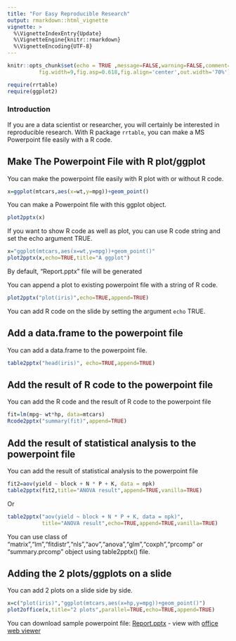 ```yaml
---
title: "For Easy Reproducible Research"
output: rmarkdown::html_vignette
vignette: >
  %\VignetteIndexEntry{Update}
  %\VignetteEngine{knitr::rmarkdown}
  %\VignetteEncoding{UTF-8}
---
```


```r
knitr::opts_chunk$set(echo = TRUE ,message=FALSE,warning=FALSE,comment=NA,eval=FALSE,
          fig.width=9,fig.asp=0.618,fig.align='center',out.width='70%')
```

```r
require(rrtable)
require(ggplot2)
```

### Introduction 

If you are a data scientist or researcher, you will certainly be interested in reproducible research. With R package `rrtable`, you can make a MS Powerpoint file easily with a R code.

## Make The Powerpoint File with R plot/ggplot

You can make the powerpoint file easily with R plot with or without R code.

```r
x=ggplot(mtcars,aes(x=wt,y=mpg))+geom_point()
```

You can make a Powerpoint file with this ggplot object.

```r
plot2pptx(x)
```

If you want to show R code as well as plot, you can use R code string and set the echo argument TRUE.

```r
x="ggplot(mtcars,aes(x=wt,y=mpg))+geom_point()"
plot2pptx(x,echo=TRUE,title="A ggplot")
```

By default, "Report.pptx" file will be generated

You can append a plot to existing powerpoint file with a string of R code.

```r
plot2pptx("plot(iris)",echo=TRUE,append=TRUE)
```

You can add R code on the slide by setting the argument `echo` TRUE.

## Add a data.frame to the powerpoint file

You can add a data.frame to the powerpoint file.

```r
table2pptx("head(iris)", echo=TRUE,append=TRUE)
```

## Add the result of R code to the powerpoint file

You can add the R code and the result of R code to the powerpoint file

```r
fit=lm(mpg~ wt*hp, data=mtcars)
Rcode2pptx("summary(fit)",append=TRUE)
```


## Add the result of statistical analysis to the powerpoint file

You can add the result of statistical analysis to the powerpoint file

```r
fit2=aov(yield ~ block + N * P + K, data = npk)
table2pptx(fit2,title="ANOVA result",append=TRUE,vanilla=TRUE)
```

Or

```r
table2pptx("aov(yield ~ block + N * P + K, data = npk)",
           title="ANOVA result",echo=TRUE,append=TRUE,vanilla=TRUE)
```

You can use class of "matrix","lm","fitdistr","nls","aov","anova","glm","coxph","prcomp" or "summary.prcomp" object using table2pptx() file.

## Adding the 2 plots/ggplots on a slide

You can add 2 plots on a slide side by side.

```r
x=c("plot(iris)","ggplot(mtcars,aes(x=hp,y=mpg))+geom_point()")
plot2office(x,title="2 plots",parallel=TRUE,echo=TRUE,append=TRUE)
```

You can download sample powerpoint file: [Report.pptx](https://github.com/cardiomoon/rrtable/raw/master/inst/doc_examples/Report.pptx) - view with [office web viewer](https://view.officeapps.live.com/op/view.aspx?src=https://github.com/cardiomoon/rrtable/raw/master/inst/doc_examples/Report.pptx)
